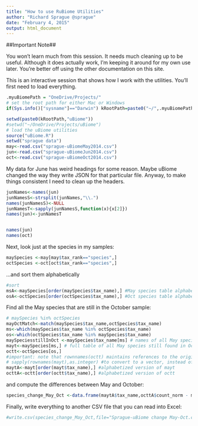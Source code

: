 ```yaml
---
title: "How to use RuBiome Utilities"
author: "Richard Sprague @sprague"
date: "February 4, 2015"
output: html_document
---
```


##Important Note##

You won't learn much from this session. It needs much cleaning up to be useful. Although it does actually work, I'm keeping it around for my own use later. You're better off using the other documentation on this site.

This is an interactive session that shows how I work with the utilities.
You'll first need to load everything.

```r


.myuBiomePath = "OneDrive/Projects/"
# set the root path for either Mac or Windows
if(Sys.info()["sysname"]=="Darwin") kRootPath=paste0("~/",.myuBiomePath) else kRootPath=paste0(paste0("c:/Users/",Sys.info()["login"]),.myuBiomePath)

setwd(paste0(kRootPath,"uBiome"))
#setwd("~/OneDrive/Projects/uBiome")
# load the uBiome utilities
source("uBiome.R")
setwd("sprague data")
may<-read.csv("sprague-uBiomeMay2014.csv")
jun<-read.csv("sprague-uBiomeJun2014.csv")
oct<-read.csv("sprague-uBiomeOct2014.csv")
```

My data for June has weird headings for some reason. Maybe uBiome changed the way they write JSON for that particular file. Anyway, to make things consistent I need to clean up the headers.

```r

junNames<-names(jun)
junNamesS<-strsplit(junNames,"\\.")
names(junNamesS)<-NULL
junNamesT<-sapply(junNamesS,function(x){x[2]})
names(jun)<-junNamesT


names(jun)
names(oct)

```

Next, look just at the species in my samples:

```r
maySpecies <-may[may$tax_rank=="species",]
octSpecies <-oct[oct$tax_rank=="species",]
```
...and sort them alphabetically
```r
#sort
msA<-maySpecies[order(maySpecies$tax_name),] #May species table alphabetized 
osA<-octSpecies[order(octSpecies$tax_name),] #Oct species table alphabetized
```

Find all the May species that are still in the October sample:
```r
# maySpecies %in% octSpecies
mayOctMatch<-match(maySpecies$tax_name,octSpecies$tax_name)
ms<-which(maySpecies$tax_name %in% octSpecies$tax_name)
os<-which(octSpecies$tax_name %in% maySpecies$tax_name)
maySpeciesstillInOct <-maySpecies$tax_name[ms] # names of all May species still found in Oct sample
mayt<-maySpecies[ms,] # full table of all May species still found in Oct
octt<-octSpecies[os,]
#important: note that rownnames(octt) maintains references to the original row names from oct
# sapply(rownames(mayt),as.integer) #to convert to a vector, instead of char
maytA<-mayt[order(mayt$tax_name),] #alphabetized version of mayt
octtA<-octt[order(octt$tax_name),] #alphabetized version of octt
```

and compute the differences between May and October:

```r

species_change_May_Oct <-data.frame(maytA$tax_name,octtA$count_norm - maytA$count_norm)
```

Finally, write everything to another CSV file that you can read into Excel:

```r
#write.csv(species_change_May_Oct,file="Sprague-uBiome change May-Oct.csv")
```



